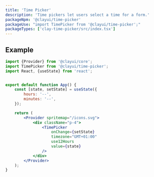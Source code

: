 ```yaml
---
title: 'Time Picker'
description: 'Time pickers let users select a time for a form.'
packageNpm: '@clayui/time-picker'
packageUse: "import TimePicker from '@clayui/time-picker';"
packageTypes: ['clay-time-picker/src/index.tsx']
---
```


## Example

```jsx preview
import {Provider} from '@clayui/core';
import TimePicker from '@clayui/time-picker';
import React, {useState} from 'react';


export default function App() {
	const [state, setState] = useState({
		hours: '--',
		minutes: '--',
	});

	return (
		<Provider spritemap="/icons.svg">
			<div className="p-4">
				<TimePicker
					onChange={setState}
					timezone="GMT+01:00"
					use12Hours
					value={state}
				/>
			</div>
		</Provider>
	);
}
```
